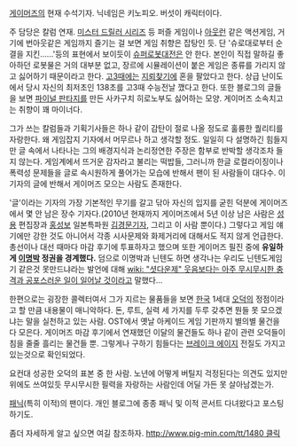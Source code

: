 [[게이머즈]]의 현재 수석기자. 닉네임은 키노피오. 버섯이 캐릭터이다.

주 담당은 칼럼 연재. [[미스터 드릴러 시리즈]] 등 퍼즐 게임이나 [[아웃런]] 같은 액션게임, 거기에 번아웃같은 게임까지 즐기는 걸 보면 게임 취향은 잡탕인 듯. 단 '슈로대로부터 순결을 지킨……'등의 표현에서 보이듯이 [[슈퍼로봇대전]]은 안 한다. 본인이 직접 말하길 좋아하던 로봇물은 거의 대부분 없고, 장르에 시뮬레이션이 붙은 게임은 종류를 가리지 않고 싫어하기 때문이라고 한다. [[고3]]때에는 [[지뢰찾기]]에 혼을 팔았다고 한다. 상급 난이도에서 당시 자신의 최저초인 138초를 고3때 수능전날 깼다고 한다. 또한 블로그의 글들을 보면 [[파이널 판타지]]를 만든 사카구치 히로노부도 싫어하는 모양. 게이머즈 소속치고는 취향이 꽤 마이너다.

그가 쓰는 칼럼들과 기획기사들은 하나 같이  감탄이 절로 나올 정도로 훌륭한 퀄리티를 자랑한다. 왜 게임잡지 기자에서 머무르나 하고 생각할 정도. 일일히 다 설명하긴 힘들지만 글 속에서 나타나는 그의 배경지식과 논리정연한 주장은 함부로 반박할 생각조차 들지 않는다. 게임계에서 뜨거운 감자라고 불리는 떡밥들, 그러니까 한글 로컬라이징이나 폭력성 문제들을 글로 속시원하게 풀어가는 모습에 반해서 팬이 된 사람들이 대다수. 이 기자의 글에 반해서 게이머즈 모으는 사람도 존재한다. 

'글'이라는 기자의 가장 기본적인 무기를 갈고 닦아 자신의 입지를 굳힌 덕분에 게이머즈에서 몇 안 남은 장수 기자다.(2010년 현재까지 게이머즈에서 5년 이상 남은 사람은 [[성용]] 편집장과 [[홍성보]] 일본특파원 [[김경문]]기자, 그리고 이 사람 뿐이다.) 그렇다고 게임 얘기에만 강한 것도 아니어서 각종 시사문제와 화제거리에 대해서도 적지 않게 언급한다. 총선이나 대선 때마다 마감 후기에 투표하자고 했으며 또한 게이머즈 필진 중에 '''유일하게 [[이명박]] 정권을 경계했다.''' 덤으로 이명박과 닌텐도 하면 생각나는 우리도 닌텐도게임기 같은것 못만드냐라는 발언에 대해 [[wiki: "셧다운제" 웃음보다는 아주 무시무시한 충격과 공포스러운 일이 일어날 것]]이라고 말했다...

한편으로는 굉장한 콜렉터여서 그가 지르는 물품들을 보면 [[한국]] 1세대 [[오덕]]의 정점이라고 할 만큼 내용물이 매니악하다. 돈, 루트, 실력 세 가지를 두루 갖추면 뭔들 못 모으겠냐는 말을 실천하고 있는 사람. OST에서 옛날 아케이드 게임 기판까지 별의별 물건을 다 모은다. 게이머즈 마감 후기에서 연재했던 이달의 물건들도 하나 같이 관련 오덕들이 침을 줄줄 흘리는 물건들 뿐. 그렇게나 구하기 힘들다는 [[브레이크 에이지]] 전질도 가지고 있는것으로 확인되었다.

요컨대 성공한 오덕의 표본 중 한 사람. 노년에 어떻게 버틸지 걱정된다는 의견도 있지만 위에도 쓰여있듯 무시무시한 필력을 자랑하는 사람인데 어딜 가든 못 살아남겠는가.

[[패닉]](특히 이적)의 팬이다. 개인 블로그에 종종 패닉 및 이적 콘서트 다녀왔다고 포스팅 하기도.

좀더 자세하게 알고 싶으면 여길 참조하자. [[http://www.pig-min.com/tt/1480 클릭]]

